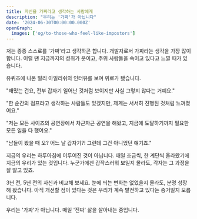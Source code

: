 ```yaml
---
title: 자신을 가짜라고 생각하는 사람에게
description: "우리는 '가짜'가 아닙니다"
date: '2024-06-30T00:00:00.000Z'
openGraph:
  images: ['og/to-those-who-feel-like-impostors']
---
```


저는 종종 스스로를 '가짜'라고 생각하곤 합니다. 개발자로서 가짜라는 생각을 가장 많이 합니다. 이럴 땐 지금까지의 성취가 운이고, 주위 사람들을 속이고 있다고 느낄 때가 있습니다.

유퀴즈에 나온 빌리 아일리쉬의 인터뷰를 보며 위로가 됐습니다.

"재밌는 건요, 전부 갑자기 일어난 것처럼 보이지만 사실 그렇지 않다는 거예요."

"한 순간의 점프라고 생각하는 사람들도 있겠지만, 제게는 서서히 진행된 것처럼 느껴졌어요."

"저는 모든 사이즈의 공연장에서 차근차근 공연을 해왔고, 지금에 도달하기까지 필요한 모든 일을 다 했어요."

"남들이 봤을 때 오? 어느 날 갑자기?! 그런데 그건 아니었던 얘기죠."

지금의 우리는 하루아침에 이루어진 것이 아닙니다. 매일 조금씩, 한 계단씩 올라왔기에 지금의 우리가 있는 것입니다. 누군가에겐 갑작스러워 보일지 몰라도, 각자는 그 과정을 잘 알고 있죠.

3년 전, 5년 전의 자신과 비교해 보세요. 눈에 띄는 변화는 없었을지 몰라도, 분명 성장해 왔습니다. 아직 개선할 점이 있다는 것은 우리가 계속 발전하고 있다는 증거일지 모릅니다.

우리는 '가짜'가 아닙니다. 매일 '진짜' 삶을 살아내는 중입니다.
